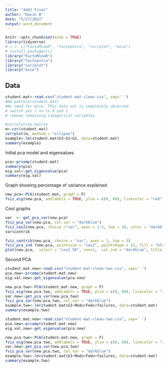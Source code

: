 ---
title: "4442 Final"
author: "Davin B"
date: "5/27/2022"
output: word_document
---

```{r setup, include=TRUE}
knitr::opts_chunk$set(echo = TRUE)
library(tidyverse)
# c <- c("FactoMineR", "factoextra", "corrplot", "mice")
# install.packages(c)
library("FactoMineR")
library("factoextra")
library("corrplot")
library("mice")
```

## Data


```{r}
student.mat<-read.csv("student-mat-clean.csv", sep=' ')
#md.pattern(student.mat)
#No need for mice. This data set is completely observed.
# switch yes / no to 0 and 1
# remove remaining categorical variables
```


```{r}
#correlation matrix
m<-cor(student.mat)
corrplot(m, method = "ellipse")
example<-lm(student.mat$G3~G1+G2, data=student.mat)
summary(example)
```
Initial pca model and eigenvalues
```{r}
pca<-prcomp(student.mat)
summary(pca)
eig.val<-get_eigenvalue(pca)
summary(eig.val)
```
Graph showing percentage of variance explained
```{r}
new.pca<-PCA(student.mat, graph = F)
fviz_eig(new.pca, addlabels = TRUE, ylim = c(0, 60), linecolor = "red", barfill = "darkblue", barcolor = "darkblue")
```
Cool graphs
```{r}
var  <- get_pca_var(new.pca)
fviz_pca_var(new.pca, col.var = "darkblue")
fviz_cos2(new.pca, choice ="var", axes = 1:2, top = 10, color = "darkblue" )
var$contrib
```
```{r}
fviz_contrib(new.pca, choice = "var", axes = 1, top = 5)
fviz_pca_ind (new.pca, pointsize = "cos2", pointshape = 22, fill = "blue", repel = TRUE, max.overlaps=500)
plot(new.pca,  select = "cos2 50", cex=1,  col.ind = "darkblue", title = "Factors contributing to school performance", cex.main=2, col.main= "darkblue")
```
Second PCA
```{r}
student.mat.new<-read.csv("student-mat-clean-two.csv", sep=' ')
pca.new<-prcomp(student.mat.new)
eig.val.new<-get_eigenvalue(pca.new)

new.pca.two<-PCA(student.mat.new, graph = F)
fviz_eig(new.pca.two, addlabels = TRUE, ylim = c(0, 60), linecolor = "red", barfill = "darkblue", barcolor = "darkblue")
var.new<-get_pca_var(new.pca.two)
fviz_pca_var(new.pca.two, col.var = "darkblue")
example.two<-lm(student.mat$G3~Medu+Fedu+failures, data=student.mat)
summary(example.two)
```


```{r}
student.mat.new<-read.csv("student-mat-clean-two.csv", sep=' ')
pca.new<-prcomp(student.mat.new)
eig.val.new<-get_eigenvalue(pca.new)

new.pca.two<-PCA(student.mat.new, graph = F)
fviz_eig(new.pca.two, addlabels = TRUE, ylim = c(0, 60), linecolor = "red", barfill = "darkblue", barcolor = "darkblue")
var.new<-get_pca_var(new.pca.two)
fviz_pca_var(new.pca.two, col.var = "darkblue")
example.two<-lm(student.mat$G3~Medu+Fedu+failures, data=student.mat)
summary(example.two)
```

